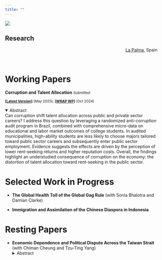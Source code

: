 ```yaml
---
title: ""
---
```


:::{.column-screen}
![](static/img/lapalma.jpg)
<div class="overlay-text">
# Research
</div>

<div style="text-align: right; margin-top: 4px;">
[La Palma](https://aisladoslibro.com/2023/09/21/el-olivo-de-mis-suenos-de-sanmao/), Spain
</div>
:::

<br />

# Working Papers

**Corruption and Talent Allocation** <i><small>Submitted</small></i>

<small>**[[Latest Version](https://yangxun.org/Research/JMP_Xun_2025.pdf)]** (May 2025); **[[WRAP WP](https://wrap.warwick.ac.uk/id/eprint/188397/)]** (Oct 2024)</small>


<details open>
  <summary>Abstract</summary>
    Can corruption shift talent allocation across public and private sector careers? I address this question by leveraging a randomized anti-corruption audit program in Brazil, combined with comprehensive micro-data on educational and labor market outcomes of college students. In audited municipalities, high-ability students are less likely to choose majors tailored toward public sector careers and subsequently enter public sector employment. Evidence suggests the effects are driven by the perception of lower rent-seeking returns and higher reputation costs. Overall, the findings highlight an understudied consequence of corruption on the economy: the distortion of talent allocation toward rent-seeking in the public sector.
</details>


# Selected Work in Progress
- **The Global Health Toll of the Global Gag Rule** (with Sonia Bhalotra and Damian Clarke) 

- **Immigration and Assimilation of the Chinese Diaspora in Indonesia**
<!-- <details>
  <summary>Abstract</summary>
     This paper studies the effects of state-enforced assimilation policy on immigrant integration. I focus on the Chinese diaspora in Indonesia when long-lasting anti-Chinese legislation during the New Order (1966-1998) was revoked after the fall of Suharto. I exploit across-regency differences in ethnic Chinese shares prior to the revoke as a proxy for the intensity of out-group exposure. The difference-in-difference estimates suggest the revoke of the legislation fostered cultural assimilation of Chinese Indonesians, as measured by language use and religious affiliation. Additional data collection is in process to study economic and political assimilation, as ethnic Chinese are perceived as economic insiders but political outsiders in Indonesia. All in all, this study aims to contribute to understanding how state policy affects immigrant integration in the context of south-south migration.
</details> -->

# Resting Papers
- **Economic Dependence and Political Dispute Across the Taiwan Strait** (with Chiman Cheung and Tzu-Ting Yang) 
<details>
  <summary>Abstract</summary>
    Does economic integration foster political affinity, or can it trigger a backlash? We approach this question by investigating an unconventional type of “China shock” in the context of the Taiwanese export surge to mainland China. Applying a shift-share design with newly delineated commuting zones (CZs) in Taiwan, our preliminary findings suggest that an across-CZ interquartile change in China export exposure leads to a 1.2\% increase in pro-independence vote shares during 2000-2016. Individual data from socioeconomic surveys reveals similar effects on pro-independence attitudes. We do not, however, find evidence of export exposure affecting inclination toward a more exclusive Taiwanese versus Chinese identity. To understand the mechanisms behind the political backlash of trade integration, we plan to disentangle the potential roles of labor market adjustments to trade versus a direct political deterrence effect from overall economic dependence.
</details>